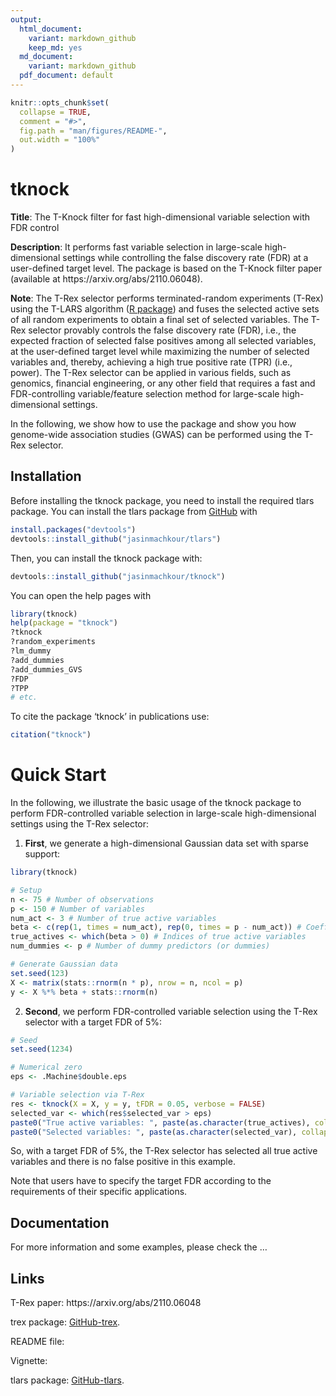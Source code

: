 ```yaml
---
output:
  html_document:
    variant: markdown_github
    keep_md: yes
  md_document:
    variant: markdown_github
  pdf_document: default
---
```


<!-- README.md is generated from README.Rmd. Please edit that file -->

```r
knitr::opts_chunk$set(
  collapse = TRUE,
  comment = "#>",
  fig.path = "man/figures/README-",
  out.width = "100%"
)
```

# tknock
**Title**: The T-Knock filter for fast high-dimensional variable selection with FDR control

**Description**: It performs fast variable selection in large-scale high-dimensional settings while controlling the false discovery rate (FDR) at a user-defined target level. The package is based on the T-Knock filter paper (available at https://arxiv.org/abs/2110.06048).

**Note**: The T-Rex selector performs terminated-random experiments (T-Rex) using the T-LARS algorithm ([R package](https://github.com/jasinmachkour/tlars)) and fuses the selected active sets of all random experiments to obtain a final set of selected variables. The T-Rex selector provably controls the false discovery rate (FDR), i.e., the expected fraction of selected false positives among all selected variables, at the user-defined target level while maximizing the number of selected variables and, thereby, achieving a high true positive rate (TPR) (i.e., power). The T-Rex selector can be applied in various fields, such as genomics, financial engineering, or any other field that requires a fast and FDR-controlling variable/feature selection method for large-scale high-dimensional settings.

In the following, we show how to use the package and show you how genome-wide association studies (GWAS) can be performed using the T-Rex selector. 

## Installation

Before installing the tknock package, you need to install the required tlars package. You can install the tlars package from [GitHub](https://github.com/jasinmachkour/tlars) with 

``` r
install.packages("devtools")
devtools::install_github("jasinmachkour/tlars")
```

Then, you can install the tknock package with:

``` r
devtools::install_github("jasinmachkour/tknock")
```

You can open the help pages with
```r
library(tknock)
help(package = "tknock")
?tknock
?random_experiments
?lm_dummy
?add_dummies
?add_dummies_GVS
?FDP
?TPP
# etc.
```

To cite the package ‘tknock’ in publications use:
```r
citation("tknock")
```

# Quick Start
In the following, we illustrate the basic usage of the tknock package to perform FDR-controlled variable selection in large-scale high-dimensional settings using the T-Rex selector:

1. **First**, we generate a high-dimensional Gaussian data set with sparse support:

```r
library(tknock)

# Setup
n <- 75 # Number of observations
p <- 150 # Number of variables
num_act <- 3 # Number of true active variables
beta <- c(rep(1, times = num_act), rep(0, times = p - num_act)) # Coefficient vector
true_actives <- which(beta > 0) # Indices of true active variables
num_dummies <- p # Number of dummy predictors (or dummies)

# Generate Gaussian data
set.seed(123)
X <- matrix(stats::rnorm(n * p), nrow = n, ncol = p)
y <- X %*% beta + stats::rnorm(n)
```

2. **Second**, we perform FDR-controlled variable selection using the T-Rex selector with a target FDR of 5%:

```r
# Seed
set.seed(1234)

# Numerical zero
eps <- .Machine$double.eps

# Variable selection via T-Rex
res <- tknock(X = X, y = y, tFDR = 0.05, verbose = FALSE)
selected_var <- which(res$selected_var > eps)
paste0("True active variables: ", paste(as.character(true_actives), collapse = ", "))
paste0("Selected variables: ", paste(as.character(selected_var), collapse = ", "))
```

So, with a target FDR of 5%, the T-Rex selector has selected all true active variables and there is no false positive in this example.

Note that users have to specify the target FDR according to the requirements of their specific applications.

## Documentation
For more information and some examples, please check the ...

## Links
T-Rex paper: https://arxiv.org/abs/2110.06048

trex package: [GitHub-trex](https://github.com/jasinmachkour/tknock).

README file: 

Vignette:

tlars package: [GitHub-tlars](https://github.com/jasinmachkour/tlars).
